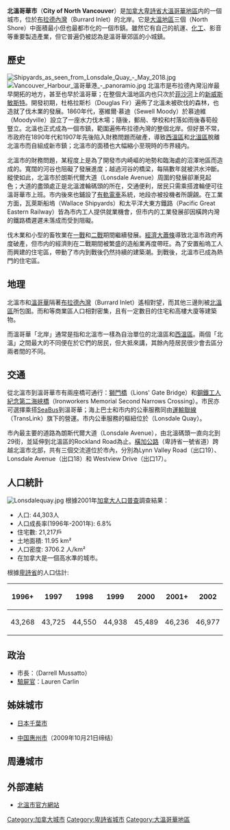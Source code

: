 {{NoteTA
|G1=地名
}}
{{Expand language|en|time=2017-02-04}}
{{coor icon|w=24px|49|19||N|123|4||W}}
{{Infobox City
|chinese_name           = 北溫哥華市
|official_name          = City of North Vancouver 
|nickname               = 北溫市
|motto                  = 
|image_skyline          = North Vancouver 201807.jpg
|imagesize              = 
|image_caption          = 北溫哥華市（2018年）
|image_flag             = 
|image_seal             = 
|image_map              = North Vancouver, British Columbia (city) Location.png
|mapsize                = 
|map_caption            = 北溫市在[[大溫地區|大溫地區]]的位置
|subdivision_type       = [[國家|國家]]
|subdivision_name       = [[加拿大|加拿大]]
|subdivision_type1      = [[省|省]]
|subdivision_name1      = -{zh-hans:[[不列颠哥伦比亚|不列颠哥伦比亚]];zh-hk:[[卑詩|卑詩]];zh-tw:[[英屬哥倫比亞|英屬哥倫比亞]];}-
|subdivision_type2      = 區域
|subdivision_name2      = [[大溫哥華地區|大溫哥華地區]]
|leader_title           = [[市長|市長]]
|leader_name            = [[穆沙圖|穆沙圖]](Darrell Mussatto)
|City_board_type        =
|City_board_name1       =
|City_board_title1      =
|City_board_name2       =
|City_board_name3       =
|City_board_name4       =
|City_board_name5       =
|City_board_name6       =
|City_board_name7       =
|City_board_name8       =
|City_board_name9       =
|City_board_name10      =
|City_board_name11      =
|City_board_name12      =
|found_title            = 成立
|found_date             = 1907年
|area_magnitude         = 
|area_total             = 11.95
|TotalArea_sq_mi        = 4.6
|area_land              = 
|LandArea_sq_mi         = 
|area_water             = 
|WaterArea_sq_mi        = 
|area_water_percent     = 
|area_urban             =
|UrbanArea_sq_mi        =
|area_metro             = 
|MetroArea_sq_mi        =
|population_as_of       = 2006
|population_note        = 
|population_total       = 45,165
|population_metro       = 
|population_urban       = 
|population_density     = 3707
|population_density_mi2 = 9601.1
|timezone               = 太平洋標準時間
|utc_offset             = -8
|timezone_DST           = 太平洋日光節約時間
|utc_offset_DST         = -7
|latd= 49|latm= 19|latNS= N
|longd= 123|longm= 04|longEW= W
|elevation              = 80
|elevation_ft           = 262
|website                = [http://cnv.org/ 北溫市官方網頁]
|footnotes              = 
}}
'''北溫哥華市'''（'''City of North Vancouver'''）是[[加拿大|加拿大]][[卑詩省|卑詩省]][[大溫哥華地區|大溫哥華地區]]内的一個城市，位於[[布勒内灣|布拉德內灣]]（Burrard Inlet）的北岸。它是[[大溫地區|大溫地區]]三個{{tsl|en|North Shore (Greater Vancouver)|北岸城鎮}}（North Shore）中面積最小但也最都市化的一個市鎮。雖然它有自己的航運、[[化工|化工]]、影音等重要製造產業，但它普遍仍被認為是溫哥華郊區的小城鎮。

==歷史==
[[File:Shipyards_as_seen_from_Lonsdale_Quay_-_May_2018.jpg|thumbnail]]
[[File:Vancouver_Harbour_溫哥華港_-_panoramio.jpg|thumbnail]]
北溫市是布拉德內灣沿岸最早開拓的地方，甚至也早於溫哥華；在整個大溫地區内也只次於[[菲沙河|菲沙河]]上的[[新威斯敏斯特|新威斯敏斯特]]。開發初期，杜格拉斯杉（Douglas Fir）遍佈了北溫未被砍伐的森林，也造就了伐木業的發展。1860年代，塞維爾·慕迪（Sewell Moody）於慕迪維（Moodyville）設立了一座水力伐木場；隨後，郵局、學校和村落如雨後春筍般豎立。北溫也正式成為一個市鎮，範圍遍佈布拉德內灣的整個北岸。但好景不常，市政府在1890年代和1907年先後陷入財務問題而破產，導致[[西溫哥華|西溫區]]和[[北溫區|北溫區]]脫離北溫市而自組成新市鎮；北溫市的面積也大幅縮小至現時的市界綫内。

北溫市的財務問題，某程度上是為了開發市内崎嶇的地勢和臨海處的沼澤地區而造成的。寬闊的河谷也阻礙了發展進度；越過河谷的橋梁，每隔數年就被洪水沖斷。縱使如此，北溫市於朗斯代爾大道（Lonsdale Avenue）周圍的發展卻漸見起色；大道的盡頭處正是北溫渡輪碼頭的所在，交通便利，居民只需乘搭渡輪便可往溫哥華市上班。市内後來也鋪設了[[有軌電車|有軌電車]]系統，地段亦被投機者所覬覦。在工業方面，瓦萊斯船塢（Wallace Shipyards）和太平洋大東方鐵路（Pacific Great Eastern Railway）皆為市内工人提供就業機會，但市内的工業發展卻因橫跨内灣的鐵路橋遲遲未落成而受到阻礙。

伐木業和小型的畜牧業在[[一戰|一戰]]和[[二戰|二戰]]期間繼續發展。[[經濟大蕭條|經濟大蕭條]]導致北溫市政府再度破產，但市内的經濟則在二戰期間被繁盛的造船業再度帶旺。為了安置船塢工人而興建的住宅區，帶動了市内到戰後仍然持續的建築潮。到戰後，北溫市已成為熱門的住宅區。

==地理==
北溫市和[[溫哥華|溫哥華]]隔著[[布勒内灣|布拉德內灣]]（Burrard Inlet）遙相對望，而其他三邊則被[[北溫區|北溫區]]所包圍。而{{tsl|en|Central Lonsdale|中朗斯代爾}}和{{tsl|en|Lower Lonsdale|下朗斯代爾}}等商業區人口相對密集，且有一定數目的住宅和高樓大廈等建築物。

而溫哥華「北岸」通常是指和北溫市一樣為自治單位的北溫區和[[西溫區|西溫區]]。兩個「北溫」之間最大的不同便在於它們的居民，但大抵來講，其餘內陸居民很少會去區分兩者間的不同。

==交通==
從北溫市到溫哥華市有兩座橋可通行：[[獅門橋|獅門橋]]（Lions' Gate Bridge）和[[鋼鐵工人紀念第二海峽橋|鋼鐵工人紀念第二海峽橋]]（Ironworkers Memorial Second Narrows Crossing）。市民亦可選擇乘搭[[海上巴士|SeaBus]]到溫哥華；海上巴士和市内的公車服務同由[[運輸聯線_(溫哥華)|運輸聯線]]（TransLink）旗下的{{tsl|en|Coast Mountain Bus Company|岸山巴士公司}}營運。市内公車服務的樞紐位於{{tsl|en|Lonsdale Quay|朗斯代爾碼頭}}（Lonsdale Quay）。

市內最主要的道路為朗斯代爾大道（Lonsdale Avenue），由北溫碼頭一直向北到29街，並延伸到北溫區的Rockland Road為止。[[橫加公路|橫加公路]]（卑詩省一號省道）跨越北溫市北部，共有三個交流道位於市內，分別為Lynn Valley Road（出口19）、Lonsdale Avenue（出口18）和 Westview Drive（出口17）。

==人口統計==
[[File:Lonsdalequay.jpg|thumbnail]]
根據2001年[http://www12.statcan.ca/english/profil01/CP01/Details/Page.cfm?Lang=E&Geo1=CSD&Code1=5915051&Geo2=PR&Code2=59&Data=Count&SearchText=north%20vancouver&SearchType=Begins&SearchPR=01&B1=Population&Custom= 加拿大人口普查]調查結果：
*人口: 44,303人
*人口成長率(1996年-2001年): 6.8%
*住宅數: 21,217戶
*土地面積: 11.95 km²
*人口密度: 3706.2 人/km²
*在加拿大是一個高水準的城市。

根據[https://archive.is/20120529143842/http://www.bcstats.gov.bc.ca/data/pop/pop/mun/Mun9606a.asp 卑詩省]的人口估計: 

{| class="wikitable"
|-
!scope="col"| 1996+
!scope="col"| 1997
!scope="col"| 1998
!scope="col"| 1999
!scope="col"| 2000
!scope="col"| 2001+
!scope="col"| 2002
!scope="col"| 2003
!scope="col"| 2004
!scope="col"| 2005
!scope="col"| 2006
|-
| 43,268 
| 43,725 
| 44,550 
| 44,938 
| 45,489
| 46,236 
| 46,977
| 46,496
| 46,831
| 48,037
| 49,248
|}

==政治==
* 市長：{{tsl|en|Darrell Mussatto|穆沙圖}}（Darrell Mussatto）
* [[驗屍官|驗屍官]]：Lauren Carlin

==姊妹城市==
* {{flagicon|Japan}} [[日本|日本]][[千葉市|千葉市]]
* {{flagicon|CHN}} [[中国|中国]][[惠州市|惠州市]]（2009年10月21日缔结）

==周邊城市==
{{Geographic Location (8-way)  	 
| 西北 = 
| 北 = [[北溫區|北溫區]]
| 東北 = 
| 西 = [[北溫區|北溫區]] 
| 中央 = 北溫市 	 
| 東 = [[北溫區|北溫區]]
| 西南 =  	 
| 南 =  [[溫哥華|溫哥華]]
| 東南 =  [[本那比|本那比]]
}}

==外部連結==
{{Commonscat|North Vancouver, British Columbia (city)|北溫哥華市}}

* [http://www.cnv.org 北溫市官方網站]{{Wayback|url=http://www.cnv.org/ |date=20200926015024 }}

{{不列颠哥伦比亚省行政区划}}
{{大溫哥華地區}}
[[Category:加拿大城市|Category:加拿大城市]]
[[Category:卑詩省城市|Category:卑詩省城市]]
[[Category:大溫哥華地區|Category:大溫哥華地區]]